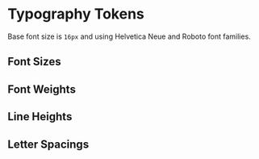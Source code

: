 

<Meta title="Design Tokens/Typography Tokens" />

# Typography Tokens

<Subtitle>
  Base font size is <code>16px</code> and using Helvetica Neue and Roboto font
  families.
</Subtitle>

## Font Sizes

<DesignTokenDocBlock categoryName="Font Sizes" />

## Font Weights

<DesignTokenDocBlock categoryName="Font Weights" />

## Line Heights

<DesignTokenDocBlock categoryName="Line Heights" />

## Letter Spacings

<DesignTokenDocBlock categoryName="Letter Spacings" />